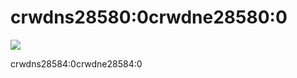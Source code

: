 # crwdns28580:0crwdne28580:0

<p style={{ "text-align": "center" }}>
  <img
    src=crwdns35780:0crwdne35780:0
  />
  <br />
</p>

crwdns28584:0crwdne28584:0
